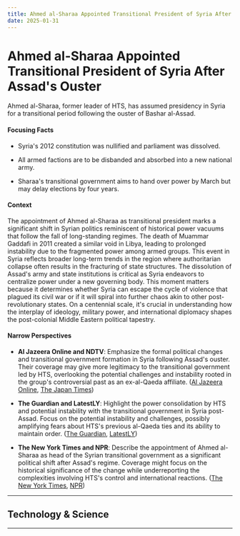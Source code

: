 ```yaml
---
title: Ahmed al-Sharaa Appointed Transitional President of Syria After Assad's Ouster
date: 2025-01-31
---
```


# Ahmed al-Sharaa Appointed Transitional President of Syria After Assad's Ouster

Ahmed al-Sharaa, former leader of HTS, has assumed presidency in Syria for a transitional period following the ouster of Bashar al-Assad.

#### Focusing Facts

- Syria's 2012 constitution was nullified and parliament was dissolved.

- All armed factions are to be disbanded and absorbed into a new national army.

- Sharaa's transitional government aims to hand over power by March but may delay elections by four years.

#### Context

The appointment of Ahmed al-Sharaa as transitional president marks a significant shift in Syrian politics reminiscent of historical power vacuums that follow the fall of long-standing regimes. The death of Muammar Gaddafi in 2011 created a similar void in Libya, leading to prolonged instability due to the fragmented power among armed groups. This event in Syria reflects broader long-term trends in the region where authoritarian collapse often results in the fracturing of state structures. The dissolution of Assad's army and state institutions is critical as Syria endeavors to centralize power under a new governing body. This moment matters because it determines whether Syria can escape the cycle of violence that plagued its civil war or if it will spiral into further chaos akin to other post-revolutionary states. On a centennial scale, it's crucial in understanding how the interplay of ideology, military power, and international diplomacy shapes the post-colonial Middle Eastern political tapestry.

#### Narrow Perspectives

- **Al Jazeera Online and NDTV**: Emphasize the formal political changes and transitional government formation in Syria following Assad's ouster. Their coverage may give more legitimacy to the transitional government led by HTS, overlooking the potential challenges and instability rooted in the group's controversial past as an ex-al-Qaeda affiliate. ([Al Jazeera Online](https://www.aljazeera.com/news/2025/1/29/syrias-ahmed-al-sharaa-named-president-for-transitional-period), [The Japan Times](https://www.japantimes.co.jp/news/2025/01/30/world/politics/syria-sharaa-president-transition/))

- **The Guardian and LatestLY**: Highlight the power consolidation by HTS and potential instability with the transitional government in Syria post-Assad. Focus on the potential instability and challenges, possibly amplifying fears about HTS's previous al-Qaeda ties and its ability to maintain order. ([The Guardian](https://www.theguardian.com/world/2025/jan/29/rebel-leader-ahmad-al-sharaa-made-transitional-president-of-syria), [LatestLY](https://www.latestly.com/agency-news/world-news-leader-of-rebels-who-toppled-syrian-president-bashar-assad-named-countrys-interim-president-6603597.html))

- **The New York Times and NPR**: Describe the appointment of Ahmed al-Sharaa as head of the Syrian transitional government as a significant political shift after Assad's regime. Coverage might focus on the historical significance of the change while underreporting the complexities involving HTS's control and international reactions. ([The New York Times](https://www.nytimes.com/2025/01/29/world/middleeast/syria-leader-al-shara-government.html), [NPR](https://www.npr.org/2025/01/29/nx-s1-5279470/syria-ahmed-al-sharaa-president))

---

## Technology & Science

---
